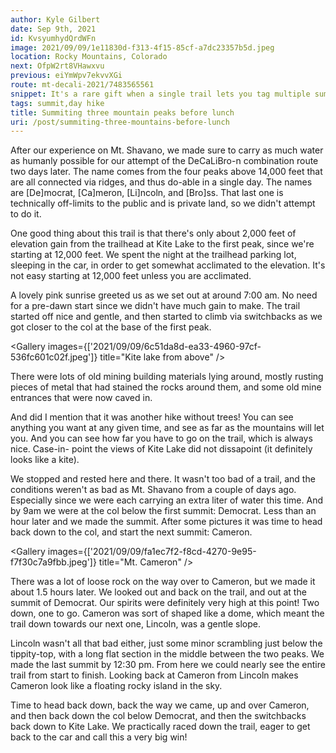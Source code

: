 ```yaml
---
author: Kyle Gilbert
date: Sep 9th, 2021
id: KvsyumhydQrdWFn
image: 2021/09/09/1e11830d-f313-4f15-85cf-a7dc23357b5d.jpeg
location: Rocky Mountains, Colorado
next: OfpW2rt8VHawxvu
previous: eiYmWpv7ekvvXGi
route: mt-decali-2021/7483565561
snippet: It's a rare gift when a single trail lets you tag multiple summits in just one day — and the Decalibron is one of those rare, high-altitude gems.
tags: summit,day hike
title: Summiting three mountain peaks before lunch
uri: /post/summiting-three-mountains-before-lunch
---
```


<Stats />

<Route />

After our experience on Mt. Shavano, we made sure to carry as much water as
humanly possible for our attempt of the DeCaLiBro-n combination route two
days later. The name comes from the four peaks above 14,000 feet that are all
connected via ridges, and thus do-able in a single day. The names are [De]mocrat,
[Ca]meron, [Li]ncoln, and [Bro]ss. That last one is technically off-limits to
the public and is private land, so we didn't attempt to do it.

One good thing about this trail is that there's only about 2,000 feet of
elevation gain from the trailhead at Kite Lake to the first peak, since we're
starting at 12,000 feet. We spent the night at the trailhead parking lot,
sleeping in the car, in order to get somewhat acclimated to the elevation. It's
not easy starting at 12,000 feet unless you are acclimated.

A lovely pink sunrise greeted us as we set out at around 7:00 am. No need for
a pre-dawn start since we didn't have much gain to make. The trail started off
nice and gentle, and then started to climb via switchbacks as we got closer
to the col at the base of the first peak.

<Gallery images={['2021/09/09/6c51da8d-ea33-4960-97cf-536fc601c02f.jpeg']} title="Kite lake from above" />

There were lots of old mining building materials lying around, mostly rusting
pieces of metal that had stained the rocks around them, and some old mine
entrances that were now caved in.

And did I mention that it was another hike without trees! You can see anything
you want at any given time, and see as far as the mountains will let you. And
you can see how far you have to go on the trail, which is always nice. Case-in-
point the views of Kite Lake did not dissapoint (it definitely looks like a
kite).

We stopped and rested here and there. It wasn't too bad of a trail, and the
conditions weren't as bad as Mt. Shavano from a couple of days ago. Especially
since we were each carrying an extra liter of water this time. And by 9am we
were at the col below the first summit: Democrat. Less than an hour later and
we made the summit. After some pictures it was time to head back down to the col,
and start the next summit: Cameron.

<Gallery images={['2021/09/09/fa1ec7f2-f8cd-4270-9e95-f7f30c7a9fbb.jpeg']} title="Mt. Cameron" />

There was a lot of loose rock on the way over to Cameron, but we made it about
1.5 hours later. We looked out and back on the trail, and out at the summit of
Democrat. Our spirits were definitely very high at this point! Two down, one to
go. Cameron was sort of shaped like a dome, which meant the trail down towards
our next one, Lincoln, was a gentle slope.

Lincoln wasn't all that bad either, just some minor scrambling just below the
tippity-top, with a long flat section in the middle between the two peaks. We
made the last summit by 12:30 pm. From here we could nearly see the entire trail
from start to finish. Looking back at Cameron from Lincoln makes Cameron look
like a floating rocky island in the sky.

Time to head back down, back the way we came, up and over Cameron, and then back
down the col below Democrat, and then the switchbacks back down to Kite Lake. We
practically raced down the trail, eager to get back to the car and call this a
very big win!

